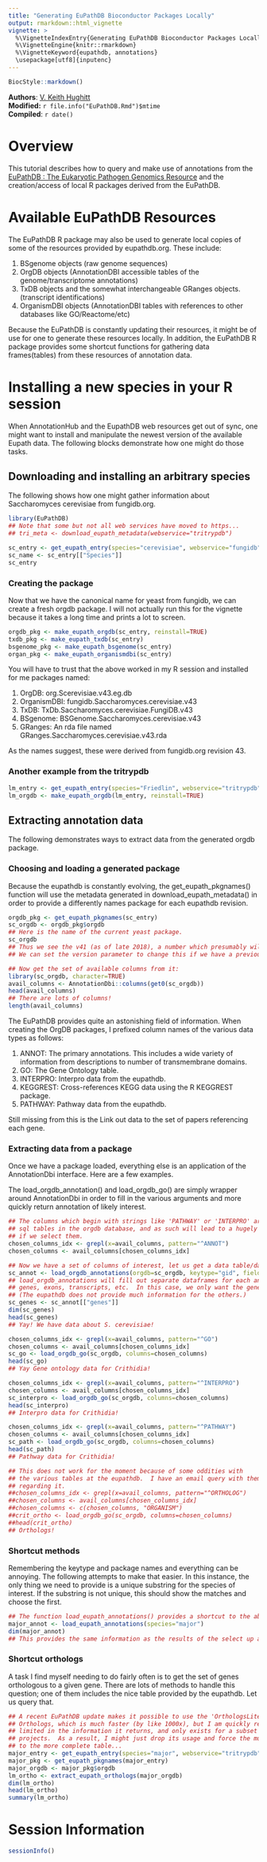 ```yaml
---
title: "Generating EuPathDB Bioconductor Packages Locally"
output: rmarkdown::html_vignette
vignette: >
  %\VignetteIndexEntry{Generating EuPathDB Bioconductor Packages Locally}
  %\VignetteEngine{knitr::rmarkdown}
  %\VignetteKeyword{eupathdb, annotations}
  \usepackage[utf8]{inputenc}
---
```


```r
BiocStyle::markdown()
```

**Authors**: [V. Keith Hughitt](mailto:keith.hughitt@nih.gov)<br />
**Modified:** `r file.info("EuPathDB.Rmd")$mtime`<br />
**Compiled**: `r date()`

# Overview

This tutorial describes how to query and make use of annotations from the
[EuPathDB : The Eukaryotic Pathogen Genomics
Resource](http://eupathdb.org/eupathdb/) and the creation/access of local R
packages derived from the EuPathDB.

# Available EuPathDB Resources

The EuPathDB R package may also be used to generate local copies of some of the
resources provided by eupathdb.org.  These include:

1.  BSgenome objects (raw genome sequences)
2.  OrgDB objects (AnnotationDBI accessible tables of the genome/transcriptome
    annotations)
3.  TxDB objects and the somewhat interchangeable GRanges objects. (transcript
    identifications)
4.  OrganismDBI objects (AnnotationDBI tables with references to other databases
    like GO/Reactome/etc)

Because the EuPathDB is constantly updating their resources, it might be of use
for one to generate these resources locally.  In addition, the EuPathDB R
package provides some shortcut functions for gathering data frames(tables) from
these resources of annotation data.

# Installing a new species in your R session

When AnnotationHub and the EupathDB web resources get out of sync, one might want to install
and manipulate the newest version of the available Eupath data.  The following blocks demonstrate
how one might do those tasks.

## Downloading and installing an arbitrary species

The following shows how one might gather information about Saccharomyces
cerevisiae from fungidb.org.

```r
library(EuPathDB)
## Note that some but not all web services have moved to https...
## tri_meta <- download_eupath_metadata(webservice="tritrypdb")

sc_entry <- get_eupath_entry(species="cerevisiae", webservice="fungidb")
sc_name <- sc_entry[["Species"]]
sc_entry
```

### Creating the package

Now that we have the canonical name for yeast from fungidb, we can
create a fresh orgdb package.  I will not actually run this for the vignette
because it takes a long time and prints a lot to screen.

```r
orgdb_pkg <- make_eupath_orgdb(sc_entry, reinstall=TRUE)
txdb_pkg <- make_eupath_txdb(sc_entry)
bsgenome_pkg <- make_eupath_bsgenome(sc_entry)
organ_pkg <- make_eupath_organismdbi(sc_entry)
```

You will have to trust that the above worked in my R session and installed for
me packages named:

1.  OrgDB: org.Scerevisiae.v43.eg.db
2.  OrganismDBI: fungidb.Saccharomyces.cerevisiae.v43
3.  TxDB: TxDb.Saccharomyces.cerevisiae.FungiDB.v43
4.  BSgenome: BSGenome.Saccharomyces.cerevisiae.v43
5.  GRanges: An rda file named GRanges.Saccharomyces.cerevisiae.v43.rda

As the names suggest, these were derived from fungidb.org revision 43.

### Another example from the tritrypdb

```r
lm_entry <- get_eupath_entry(species="Friedlin", webservice="tritrypdb")
lm_orgdb <- make_eupath_orgdb(lm_entry, reinstall=TRUE)
```

## Extracting annotation data

The following demonstrates ways to extract data from the generated orgdb package.

### Choosing and loading a generated package

Because the eupathdb is constantly evolving, the get_eupath_pkgnames() function will use
the metadata generated in download_eupath_metadata() in order to provide a differently
names package for each eupathdb revision.

```r
orgdb_pkg <- get_eupath_pkgnames(sc_entry)
sc_orgdb <- orgdb_pkg$orgdb
## Here is the name of the current yeast package.
sc_orgdb
## Thus we see the v41 (as of late 2018), a number which presumably will continue increasing.
## We can set the version parameter to change this if we have a previous version installed.

## Now get the set of available columns from it:
library(sc_orgdb, character=TRUE)
avail_columns <- AnnotationDbi::columns(get0(sc_orgdb))
head(avail_columns)
## There are lots of columns!
length(avail_columns)
```

The EuPathDB provides quite an astonishing field of information.  When creating
the OrgDB packages, I prefixed column names of the various data types as follows:

1.  ANNOT: The primary annotations.  This includes a wide variety of information
    from descriptions to number of transmembrane domains.
2.  GO: The Gene Ontology table.
3.  INTERPRO: Interpro data from the eupathdb.
4.  KEGGREST: Cross-references KEGG data using the R KEGGREST package.
5.  PATHWAY: Pathway data from the eupathdb.

Still missing from this is the Link out data to the set of papers referencing
each gene.

### Extracting data from a package

Once we have a package loaded, everything else is an application of the
AnnotationDbi interface.  Here are a few examples.

The load_orgdb_annotation() and load_orgdb_go() are simply wrapper around
AnnotationDbi in order to fill in the various arguments and more quickly return
annotation of likely interest.

```r
## The columns which begin with strings like 'PATHWAY' or 'INTERPRO' are actually separate
## sql tables in the orgdb database, and as such will lead to a hugely redundant data table
## if we select them.
chosen_columns_idx <- grepl(x=avail_columns, pattern="^ANNOT")
chosen_columns <- avail_columns[chosen_columns_idx]

## Now we have a set of columns of interest, let us get a data table/data frame.
sc_annot <- load_orgdb_annotations(orgdb=sc_orgdb, keytype="gid", fields=chosen_columns)
## load_orgdb_annotations will fill out separate dataframes for each annotation type,
## genes, exons, transcripts, etc.  In this case, we only want the genes
## (The eupathdb does not provide much information for the others.)
sc_genes <- sc_annot[["genes"]]
dim(sc_genes)
head(sc_genes)
## Yay! We have data about S. cerevisiae!

chosen_columns_idx <- grepl(x=avail_columns, pattern="^GO")
chosen_columns <- avail_columns[chosen_columns_idx]
sc_go <- load_orgdb_go(sc_orgdb, columns=chosen_columns)
head(sc_go)
## Yay Gene ontology data for Crithidia!

chosen_columns_idx <- grepl(x=avail_columns, pattern="^INTERPRO")
chosen_columns <- avail_columns[chosen_columns_idx]
sc_interpro <- load_orgdb_go(sc_orgdb, columns=chosen_columns)
head(sc_interpro)
## Interpro data for Crithidia!

chosen_columns_idx <- grepl(x=avail_columns, pattern="^PATHWAY")
chosen_columns <- avail_columns[chosen_columns_idx]
sc_path <- load_orgdb_go(sc_orgdb, columns=chosen_columns)
head(sc_path)
## Pathway data for Crithidia!

## This does not work for the moment because of some oddities with
## the various tables at the eupathdb.  I have an email query with them
## regarding it.
##chosen_columns_idx <- grepl(x=avail_columns, pattern="^ORTHOLOG")
##chosen_columns <- avail_columns[chosen_columns_idx]
##chosen_columns <- c(chosen_columns, "ORGANISM")
##crit_ortho <- load_orgdb_go(sc_orgdb, columns=chosen_columns)
##head(crit_ortho)
## Orthologs!
```

### Shortcut methods

Remembering the keytype and package names and everything can be annoying.
The following attempts to make that easier.  In this instance, the only thing we
need to provide is a unique substring for the species of interest.  If the
substring is not unique, this should show the matches and choose the first.

```r
## The function load_eupath_annotations() provides a shortcut to the above.
major_annot <- load_eupath_annotations(species="major")
dim(major_annot)
## This provides the same information as the results of the select up above.
```

### Shortcut orthologs

A task I find myself needing to do fairly often is to get the set of genes
orthologous to a given gene.  There are lots of methods to handle this question;
one of them includes the nice table provided by the eupathdb.  Let us query that.

```r
## A recent EuPathDB update makes it possible to use the 'OrthologsLite' table rather than
## Orthologs, which is much faster (by like 1000x), but I am quickly realizing much more
## limited in the information it returns, and only exists for a subset of the eupathdb
## projects.  As a result, I might just drop its usage and force the much slower queries
## to the more complete table...
major_entry <- get_eupath_entry(species="major", webservice="tritrypdb")
major_pkg <- get_eupath_pkgnames(major_entry)
major_orgdb <- major_pkg$orgdb
lm_ortho <- extract_eupath_orthologs(major_orgdb)
dim(lm_ortho)
head(lm_ortho)
summary(lm_ortho)
```

# Session Information

```r
sessionInfo()
```
